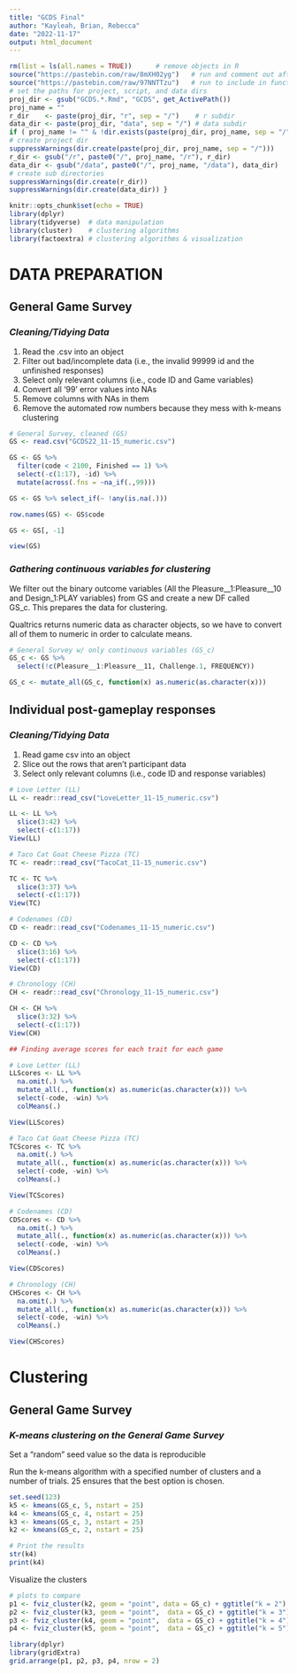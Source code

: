 ```yaml
---
title: "GCDS Final"
author: "Kayleah, Brian, Rebecca"
date: "2022-11-17"
output: html_document
---
```

```r
rm(list = ls(all.names = TRUE))      # remove objects in R
source("https://pastebin.com/raw/8mXH02yg")   # run and comment out after knitting
source("https://pastebin.com/raw/97NNTTzu")   # run to include in function definitions
# set the paths for project, script, and data dirs
proj_dir <- gsub("GCDS.*.Rmd", "GCDS", get_ActivePath())
proj_name = ""
r_dir    <- paste(proj_dir, "r", sep = "/")    # r subdir
data_dir <- paste(proj_dir, "data", sep = "/") # data subdir
if ( proj_name != "" & !dir.exists(paste(proj_dir, proj_name, sep = "/")) ) {
# create project dir
suppressWarnings(dir.create(paste(proj_dir, proj_name, sep = "/")))
r_dir <- gsub("/r", paste0("/", proj_name, "/r"), r_dir)
data_dir <- gsub("/data", paste0("/", proj_name, "/data"), data_dir)
# create sub directories
suppressWarnings(dir.create(r_dir))
suppressWarnings(dir.create(data_dir)) }
```


```r
knitr::opts_chunk$set(echo = TRUE)
library(dplyr)
library(tidyverse)  # data manipulation
library(cluster)    # clustering algorithms
library(factoextra) # clustering algorithms & visualization

```

# **DATA PREPARATION**

## General Game Survey

### *Cleaning/Tidying Data*

1. Read the .csv into an object  
2. Filter out bad/incomplete data (i.e., the invalid 99999 id and the unfinished responses)  
3. Select only relevant columns (i.e., code ID and Game variables)  
4. Convert all '99' error values into NAs
5. Remove columns with NAs in them
6. Remove the automated row numbers because they mess with k-means clustering

```r
# General Survey, cleaned (GS)
GS <- read.csv("GCDS22_11-15_numeric.csv")

GS <- GS %>% 
  filter(code < 2100, Finished == 1) %>%
  select(-c(1:17), -id) %>%
  mutate(across(.fns = ~na_if(.,99)))

GS <- GS %>% select_if(~ !any(is.na(.)))

row.names(GS) <- GS$code

GS <- GS[, -1]

view(GS)
```

### *Gathering continuous variables for clustering*

We filter out the binary outcome variables (All the Pleasure__1:Pleasure__10 and Design_1:PLAY variables)   from GS and create a new DF called GS_c. This prepares the data for clustering.

Qualtrics returns numeric data as character objects, so we have to convert all of them to numeric in order to calculate means.

```r
# General Survey w/ only continuous variables (GS_c)
GS_c <- GS %>% 
  select(!c(Pleasure__1:Pleasure__11, Challenge.1, FREQUENCY)) 

GS_c <- mutate_all(GS_c, function(x) as.numeric(as.character(x)))

```


## Individual post-gameplay responses

### *Cleaning/Tidying Data*

1. Read game csv into an object  
2. Slice out the rows that aren't participant data   
3. Select only relevant columns (i.e., code ID and response variables)  

```r
# Love Letter (LL)
LL <- readr::read_csv("LoveLetter_11-15_numeric.csv")

LL <- LL %>%
  slice(3:42) %>% 
  select(-c(1:17))
View(LL)

# Taco Cat Goat Cheese Pizza (TC)
TC <- readr::read_csv("TacoCat_11-15_numeric.csv")

TC <- TC %>%
  slice(3:37) %>% 
  select(-c(1:17))
View(TC)

# Codenames (CD)
CD <- readr::read_csv("Codenames_11-15_numeric.csv")

CD <- CD %>%
  slice(3:16) %>%
  select(-c(1:17))
View(CD)

# Chronology (CH)
CH <- readr::read_csv("Chronology_11-15_numeric.csv")

CH <- CH %>%
  slice(3:32) %>%
  select(-c(1:17))
View(CH)
```

```r

## Finding average scores for each trait for each game 

# Love Letter (LL)
LLScores <- LL %>%
  na.omit(.) %>%
  mutate_all(., function(x) as.numeric(as.character(x))) %>%
  select(-code, -win) %>%
  colMeans(.)

View(LLScores)

# Taco Cat Goat Cheese Pizza (TC)
TCScores <- TC %>%
  na.omit(.) %>%
  mutate_all(., function(x) as.numeric(as.character(x))) %>%
  select(-code, -win) %>%
  colMeans(.)

View(TCScores)

# Codenames (CD)
CDScores <- CD %>%
  na.omit(.) %>%
  mutate_all(., function(x) as.numeric(as.character(x))) %>%
  select(-code, -win) %>%
  colMeans(.)

View(CDScores)

# Chronology (CH)
CHScores <- CH %>%
  na.omit(.) %>%
  mutate_all(., function(x) as.numeric(as.character(x))) %>%
  select(-code, -win) %>%
  colMeans(.)

View(CHScores)

```




# **Clustering**

## General Game Survey

### *K-means clustering on the General Game Survey*

Set a "random" seed value so the data is reproducible

Run the k-means algorithm with a specified number of clusters and a number of trials. 25 ensures that the best option is chosen.

```r
set.seed(123)
k5 <- kmeans(GS_c, 5, nstart = 25)
k4 <- kmeans(GS_c, 4, nstart = 25)
k3 <- kmeans(GS_c, 3, nstart = 25)
k2 <- kmeans(GS_c, 2, nstart = 25)

# Print the results
str(k4)
print(k4)

```

Visualize the clusters

```r
# plots to compare
p1 <- fviz_cluster(k2, geom = "point", data = GS_c) + ggtitle("k = 2")
p2 <- fviz_cluster(k3, geom = "point",  data = GS_c) + ggtitle("k = 3")
p3 <- fviz_cluster(k4, geom = "point",  data = GS_c) + ggtitle("k = 4")
p4 <- fviz_cluster(k5, geom = "point",  data = GS_c) + ggtitle("k = 5")

library(dplyr)
library(gridExtra)
grid.arrange(p1, p2, p3, p4, nrow = 2)

```

